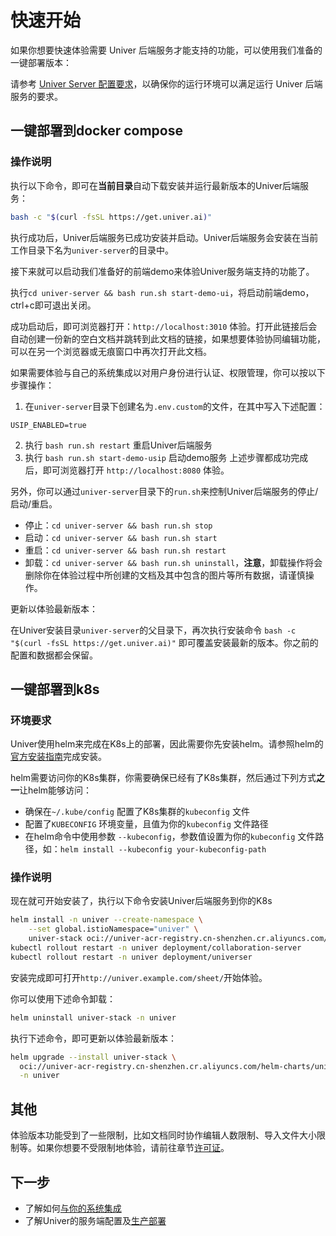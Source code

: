 # 快速开始

如果你想要快速体验需要 Univer 后端服务才能支持的功能，可以使用我们准备的一键部署版本：

请参考 [Univer Server 配置要求](/introduction/compatibility)，以确保你的运行环境可以满足运行 Univer 后端服务的要求。

## 一键部署到docker compose

### 操作说明

执行以下命令，即可在**当前目录**自动下载安装并运行最新版本的Univer后端服务：

```bash
bash -c "$(curl -fsSL https://get.univer.ai)"
```

执行成功后，Univer后端服务已成功安装并启动。Univer后端服务会安装在当前工作目录下名为`univer-server`的目录中。

接下来就可以启动我们准备好的前端demo来体验Univer服务端支持的功能了。

执行`cd univer-server && bash run.sh start-demo-ui`，将启动前端demo，ctrl+c即可退出关闭。

成功启动后，即可浏览器打开：`http://localhost:3010` 体验。打开此链接后会自动创建一份新的空白文档并跳转到此文档的链接，如果想要体验协同编辑功能，可以在另一个浏览器或无痕窗口中再次打开此文档。

如果需要体验与自己的系统集成以对用户身份进行认证、权限管理，你可以按以下步骤操作：

1. 在`univer-server`目录下创建名为`.env.custom`的文件，在其中写入下述配置：

```properties
USIP_ENABLED=true
```

2. 执行 `bash run.sh restart` 重启Univer后端服务
3. 执行 `bash run.sh start-demo-usip` 启动demo服务
上述步骤都成功完成后，即可浏览器打开 `http://localhost:8080` 体验。

另外，你可以通过`univer-server`目录下的`run.sh`来控制Univer后端服务的停止/启动/重启。

- 停止：`cd univer-server && bash run.sh stop`
- 启动：`cd univer-server && bash run.sh start`
- 重启：`cd univer-server && bash run.sh restart`
- 卸载：`cd univer-server && bash run.sh uninstall`，**注意**，卸载操作将会删除你在体验过程中所创建的文档及其中包含的图片等所有数据，请谨慎操作。

更新以体验最新版本：

在Univer安装目录`univer-server`的父目录下，再次执行安装命令 `bash -c "$(curl -fsSL https://get.univer.ai)"` 即可覆盖安装最新的版本。你之前的配置和数据都会保留。

## 一键部署到k8s

### 环境要求

Univer使用helm来完成在K8s上的部署，因此需要你先安装helm。请参照helm的[官方安装指南](https://helm.sh/zh/docs/intro/install/)完成安装。

helm需要访问你的K8s集群，你需要确保已经有了K8s集群，然后通过下列方式**之一**让helm能够访问：
- 确保在`~/.kube/config` 配置了K8s集群的`kubeconfig` 文件
- 配置了`KUBECONFIG` 环境变量，且值为你的`kubeconfig` 文件路径
- 在helm命令中使用参数 `--kubeconfig`，参数值设置为你的`kubeconfig` 文件路径，如：`helm install --kubeconfig your-kubeconfig-path`

### 操作说明

现在就可开始安装了，执行以下命令安装Univer后端服务到你的K8s

```bash
helm install -n univer --create-namespace \
    --set global.istioNamespace="univer" \
    univer-stack oci://univer-acr-registry.cn-shenzhen.cr.aliyuncs.com/helm-charts/univer-stack
kubectl rollout restart -n univer deployment/collaboration-server
kubectl rollout restart -n univer deployment/universer
```

安装完成即可打开`http://univer.example.com/sheet/`开始体验。

你可以使用下述命令卸载：

```bash
helm uninstall univer-stack -n univer
```

执行下述命令，即可更新以体验最新版本：

```bash
helm upgrade --install univer-stack \
  oci://univer-acr-registry.cn-shenzhen.cr.aliyuncs.com/helm-charts/univer-stack \
  -n univer
```

## 其他

体验版本功能受到了一些限制，比如文档同时协作编辑人数限制、导入文件大小限制等。如果你想要不受限制地体验，请前往章节[许可证](/guides/sheets/pro-features/license)。

## 下一步

- 了解如何[与你的系统集成](/guides/sheets/pro-features/server/integrate)
- 了解Univer的服务端配置及[生产部署](/guides/sheets/pro-features/server/deploy)
